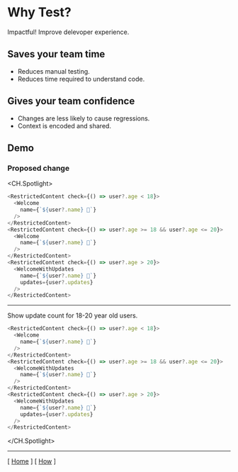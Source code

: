 
# Why Test?

Impactful! Improve delevoper experience.

## Saves your team time

- Reduces manual testing.
- Reduces time required to understand code.

## Gives your team confidence

- Changes are less likely to cause regressions.
- Context is encoded and shared.

## Demo

<Demo />

### Proposed change

<CH.Spotlight>
```javascript
<RestrictedContent check={() => user?.age < 18}>
  <Welcome
    name={`${user?.name} 👶`}
  />
</RestrictedContent>
<RestrictedContent check={() => user?.age >= 18 && user?.age <= 20}>
  <Welcome
    name={`${user?.name} 🧒`}
  />
</RestrictedContent>
<RestrictedContent check={() => user?.age > 20}>
  <WelcomeWithUpdates
    name={`${user?.name} 🧑`}
    updates={user?.updates}
  />
</RestrictedContent>
```

---

Show update count for 18-20 year old users.

```javascript focus=7:9
<RestrictedContent check={() => user?.age < 18}>
  <Welcome
    name={`${user?.name} 👶`}
  />
</RestrictedContent>
<RestrictedContent check={() => user?.age >= 18 && user?.age <= 20}>
  <WelcomeWithUpdates
    name={`${user?.name} 🧒`}
  />
</RestrictedContent>
<RestrictedContent check={() => user?.age > 20}>
  <WelcomeWithUpdates
    name={`${user?.name} 🧑`}
    updates={user?.updates}
  />
</RestrictedContent>
```
</CH.Spotlight>

---

[ [Home](/) ] [ [How](/how) ]

